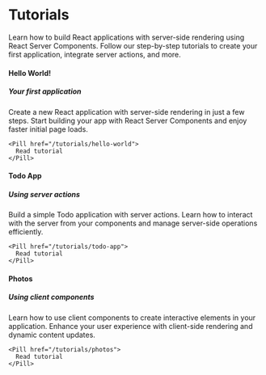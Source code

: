 
# Tutorials

Learn how to build React applications with server-side rendering using React Server Components. Follow our step-by-step tutorials to create your first application, integrate server actions, and more.

<div className="my-4 grid grid-cols-1 md:grid-cols-3 gap-4">
  <Card>

#### Hello World!

##### Your first application

Create a new React application with server-side rendering in just a few steps. Start building your app with React Server Components and enjoy faster initial page loads.

    <Pill href="/tutorials/hello-world">
      Read tutorial
    </Pill>
  </Card>

  <Card>

#### Todo App

##### Using server actions

Build a simple Todo application with server actions. Learn how to interact with the server from your components and manage server-side operations efficiently.

    <Pill href="/tutorials/todo-app">
      Read tutorial
    </Pill>
  </Card>

  <Card>

#### Photos

##### Using client components

Learn how to use client components to create interactive elements in your application. Enhance your user experience with client-side rendering and dynamic content updates.

    <Pill href="/tutorials/photos">
      Read tutorial
    </Pill>
  </Card>
</div>